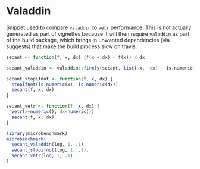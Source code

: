 # Valaddin

Snippet used to compare `valaddin` to `vetr` performance.  This is not actually
generated as part of vignettes because it will then require `valaddin` as part
of the build package, which brings in unwanted dependencies (via suggests) that
make the build process slow on travis.

```r
secant <- function(f, x, dx) (f(x + dx) - f(x)) / dx

secant_valaddin <- valaddin::firmly(secant, list(~x, ~dx) ~ is.numeric)

secant_stopifnot <- function(f, x, dx) {
  stopifnot(is.numeric(x), is.numeric(dx))
  secant(f, x, dx)
}

secant_vetr <- function(f, x, dx) {
  vetr(x=numeric(), dx=numeric())
  secant(f, x, dx)
}

library(microbenchmark)
microbenchmark(
  secant_valaddin(log, 1, .1),
  secant_stopifnot(log, 1, .1),
  secant_vetr(log, 1, .1)
)
```
